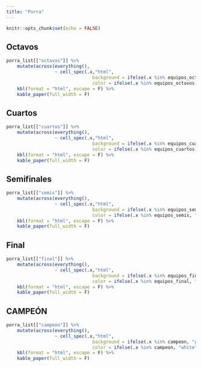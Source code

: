 ```yaml
---
title: "Porra"
---
```



```r
knitr::opts_chunk$set(echo = FALSE)


```


## Octavos
```r
porra_list[["octavos"]] %>% 
    mutate(across(everything(),
                  ~ cell_spec(.x,"html",
                                background = ifelse(.x %in% equipos_octavos, "green", ""),
                                color = ifelse(.x %in% equipos_octavos, "white", "")))) %>% 
    kbl(format = "html", escape = F) %>% 
    kable_paper(full_width = F)
```

## Cuartos
```r
porra_list[["cuartos"]] %>% 
    mutate(across(everything(),
                  ~ cell_spec(.x,"html",
                                background = ifelse(.x %in% equipos_cuartos, "green", ""),
                                color = ifelse(.x %in% equipos_cuartos, "white", "")))) %>% 
    kbl(format = "html", escape = F) %>% 
    kable_paper(full_width = F)
```

## Semifinales
```r
porra_list[["semis"]] %>% 
    mutate(across(everything(),
                  ~ cell_spec(.x,"html",
                                background = ifelse(.x %in% equipos_semis, "green", ""),
                                color = ifelse(.x %in% equipos_semis, "white", "")))) %>% 
    kbl(format = "html", escape = F) %>% 
    kable_paper(full_width = F)
```

## Final
```r
porra_list[["final"]] %>% 
    mutate(across(everything(),
                  ~ cell_spec(.x,"html",
                                background = ifelse(.x %in% equipos_final, "green", ""),
                                color = ifelse(.x %in% equipos_final, "white", "")))) %>% 
    kbl(format = "html", escape = F) %>% 
    kable_paper(full_width = F)
```

## CAMPEÓN
```r
porra_list[["campeon"]] %>% 
    mutate(across(everything(),
                  ~ cell_spec(.x,"html",
                                background = ifelse(.x %in% campeon, "green", ""),
                                color = ifelse(.x %in% campeon, "white", "")))) %>% 
    kbl(format = "html", escape = F) %>% 
    kable_paper(full_width = F)
```


